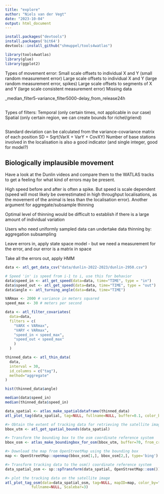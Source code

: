 ```yaml
---
title: "explore"
author: "Niels van der Vegt"
date: "2023-10-04"
output: html_document
---
```


```r
install.packages("devtools")
install.packages('bit64')
devtools::install_github("shmuppel/tools4watlas")
```

```r
library(tools4watlas)
library(glue)
library(ggplot2)
```

Types of movement error:
Small scale offsets to individual X and Y (small random measurement error)
Large scale offsets to individual X and Y (large random measurement error, spikes)
Large scale offsets to segments of X and Y (large scale consistent measurement error) 
Missing data

_median_filter5-variance_filter5000-delay_from_release24h

##
Types of filters:
Temporal (only certain times, not applicable in our case)
Spatial (only certain region, we can create bounds for richel/griend)

##
Standard deviation can be calculated from the variance-covariance matrix of each position
SD = Sqrt(VarX + VarY + CovXY)
Number of base stations involved in the localisation is also a good indicator (and single integer, good for model?)

## Biologically implausible movement
Have a look at the Dunlin videos and compare them to the WATLAS tracks to get 
a feeling for what kind of errors may be present.

High speed before and after is often a spike.
But speed is scale dependent (speed will most likely be overestimated in high
throughput localisations, as the movement of the animal is less than the 
localisation error). Another argument for aggregate/subsample thinning

Optimal level of thinning would be difficult to establish if there is a large 
amount of individual variation

Users who need uniformly sampled data can undertake data thinning by:
aggregation
subsampling

Leave errors in, apply state space model
- but we need a measurement for the error, and our error is a matrix in space

Take all the errors out, apply HMM


```r
data <- atl_get_data_csv("data/dunlin-2022-2023/dunlin-2950.csv")
```

```r
# Speed 'in' is speed from i-1 to i, use this for behavior
data$speed_in <- atl_get_speed(data=data, time="TIME", type = "in") 
data$speed_out <- atl_get_speed(data=data, time="TIME", type = "out") 
data$angle <- atl_turning_angle(data=data, time="TIME") 
```

```r
VARmax <- 2000 # variance in meters squared
speed_max <- 30 # meters per second

data <- atl_filter_covariates(
  data=data,
  filters = c(
    "VARX < VARmax", 
    "VARY < VARmax",
    "speed_in < speed_max",
    "speed_out < speed_max" 
    )
  )
```

```r
thinned_data <- atl_thin_data(
  data, 
  interval = 30, 
  id_columns = c("tag"),
  method="aggregate"
)
```

```r
hist(thinned_data$angle)
```

```r
median(data$speed_in)
median(thinned_data$speed_in)
```


```r
data_spatial <- atlas_make_spatialdataframe(thinned_data)
atl_plot_tag(data_spatial, tag=NULL, fullname=NULL, buffer=0.1, color_by="time")
```


```r
#> Obtain the extent of tracking data for retrieving the satellite imagery
bbox_utm <- atl_get_spatial_bounds(data_spatial)

#> Transform the bounding box to the osm coordinate reference system
bbox_osm <- atlas_make_boundingbox_for_osm(bbox_utm, buffer=70, from_crs=sp::CRS("+init=epsg:32631"))

#> Download the map from OpenStreetMap using the bounding box
map <- OpenStreetMap::openmap(bbox_osm[1,], bbox_osm[2,], type='bing')

#> Transform tracking data to the osm() coordinate reference system
data_spatial_osm <- sp::spTransform(data_spatial, OpenStreetMap::osm()) 

#> plot the tracking data on the satellite image
atl_plot_tag_osm(data=data_spatial_osm, tag=NULL, mapID=map, color_by="time", 
            fullname=NULL, Scalebar=3)
```





